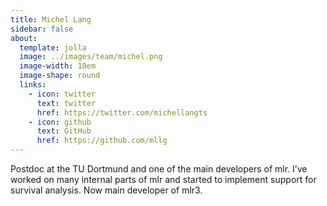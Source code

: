 ```yaml
---
title: Michel Lang
sidebar: false
about:
  template: jolla
  image: ../images/team/michel.png
  image-width: 10em
  image-shape: round
  links:
    - icon: twitter
      text: twitter
      href: https://twitter.com/michellangts
    - icon: github
      text: GitHub
      href: https://github.com/mllg
---
```


Postdoc at the TU Dortmund and one of the main developers of mlr.
I've worked on many internal parts of mlr and started to implement support for survival analysis.
Now main developer of mlr3.

